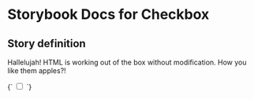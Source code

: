 

# Storybook Docs for Checkbox

<Meta title="govtnz-import" />

## Story definition

Hallelujah! HTML is working out of the box without modification.
How you like them apples?!

<Story name="Checkbox" height="100px">
  {` <input class="g-checkboxes__input" type="checkbox" name="example" /> `}
</Story>
